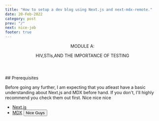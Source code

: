 ```yaml
---
title: "How to setup a dev blog using Next.js and next-mdx-remote."
date: 20-Feb-2022
category: post
prev: "/"
next: nice-job
footer: true
---
```


<Header title="ok">
  <p className="text-lg font-sans italic"> MODULE A:</p>
  <p className="serif text-lg"> HIV,STIs,AND THE IMPORTANCE OF TESTING </p>
</Header>
## Prerequisites

Before going any further, I am expecting that you atleast have a basic understanding about Next.js and MDX before hand.
If you don't, I'll highly recommend you check them out first. Nice nice nice

- [Next.js](https://nextjs.org)
- [MDX](https://mdxjs.com)
  <button> Nice Guys</button>
